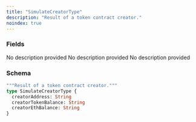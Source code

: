 ```yaml
---
title: "SimulateCreatorType"
description: "Result of a token contract creator."
noindex: true
---
```


### Fields

<ResponseField name="creatorAddress" type="String">
  No description provided
</ResponseField>

<ResponseField name="creatorTokenBalance" type="String">
  No description provided
</ResponseField>

<ResponseField name="creatorEthBalance" type="String">
  No description provided
</ResponseField>

### Schema


```graphql 
"""Result of a token contract creator."""
type SimulateCreatorType {
  creatorAddress: String
  creatorTokenBalance: String
  creatorEthBalance: String
}
```
